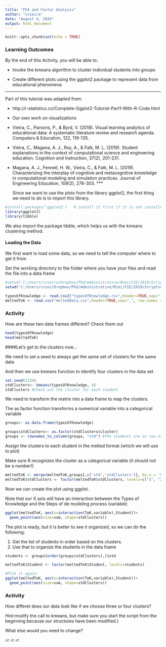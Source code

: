 ---
title: "PCA and Factor Analysis"
author: "cvieira"
date: "August 4, 2020"
output: html_document
---
  
  ```{r setup, include=FALSE}
knitr::opts_chunk$set(echo = TRUE)
```

### Learning Outcomes
By the end of this Activity, you will be able to:
  
  * Invoke the kmeans algorithm to cluster individual students into groups

* Create different plots using the ggplot2 package to represent data from educational phenomena

*** 
  Part of this tutorial was adapted from:
  
  * http://r-statistics.co/Complete-Ggplot2-Tutorial-Part1-With-R-Code.html 

* Our own work on visualizations
+ Vieira, C., Parsons, P., & Byrd, V. (2018). Visual learning analytics of educational data: A systematic literature review and research agenda. Computers & Education, 122, 119-135.
+ Vieira, C., Magana, A. J., Roy, A., & Falk, M. L. (2019). Student explanations in the context of computational science and engineering education. Cognition and Instruction, 37(2), 201-231.
+ Magana, A. J., Fennell, H. W., Vieira, C., & Falk, M. L. (2019). Characterizing the interplay of cognitive and metacognitive knowledge in computational modeling and simulation practices. Journal of Engineering Education, 108(2), 276-303.
***
  
  Since we want to use the plots from the library ggplot2, the first thing we need to do is to import this library. 

```{r}
#install.packages('ggplot2')   # install it first if it is not installed yet
library(ggplot2)
library(tibble)

```

We also import the package tibble, which helps us with the kmeans clustering method.

#### Loading the Data


We first want to load some data, so we need to tell the computer where to get it from

Set the working directory to the folder where you have your files and read the file into a data frame

```{r}
#setwd('C:/Users/cvieira/Dropbox/Phd/Administrative/Mimi/FIE/2019/ScriptsAndData/data/')
setwd('C:/Users/cviei/Dropbox/Phd/Administrative/Mimi/FIE/2019/ScriptsAndData/data/')

typesOfKnowledge <- read.csv2("typesOfKnowledge.csv",header=TRUE,sep=",", row.names = 1)
meltedToK <- read.csv("meltedData.csv",header=TRUE,sep=",", row.names = 1)

```

### Activity 
How are these two data frames different? Check them out
```{r}
head(typesOfKnowledge)
head(meltedToK)

```

####Let's get to the clusters now...

We need to set a seed to always get the same set of clusters for the same data

And then we use kmeans function to identify four clusters in the data set.

```{r}
set.seed(1234)
stdClusters<- kmeans(typesOfKnowledge, 4)
stdClusters #Check out the cluster for each student
```


We need to transform the matrix into a data frame to map the clusters.

The as.factor function transforms a numerical variable into a categorical variable

```{r}
groups<- as.data.frame(typesOfKnowledge)

groups$stdClusters<- as.factor(stdClusters$cluster)
groups <- rownames_to_column(groups, "std") #The students are as row names and we need to have them as column to merge them later
```


Assign the clusters to each student in the melted format (which we will use to plot)

Make sure R recognizes the cluster as a categorical variable (it should not be a number!)
```{r}
meltedToK <- merge(meltedToK,groups[,c('std','stdClusters')], by.x = 'Student', by.y = 'std')
meltedToK$stdClusters <- factor(meltedToK$stdClusters, levels=c("1", "2","3","4"))
```

Now we can create the plot using ggplot.

Note that our X axis will have an interaction between the Types of Knowledge and the Steps of de modeling process (variable)
```{r}
ggplot(meltedToK, aes(x=interaction(ToK,variable),Student))+
  geom_point(aes(size=sum, shape=stdClusters))
```

The plot is ready, but it is better to see it organized, so we can do the following:
  
  1.  Get the list of students in order based on the clusters.
2.  Use that to organize the students in the data frame
```{r}
students <- groups[order(groups$stdClusters),]$std

meltedToK$Student <- factor(meltedToK$Student, levels=students)

#Plot it again:
ggplot(meltedToK, aes(x=interaction(ToK,variable),Student))+
  geom_point(aes(size=sum, shape=stdClusters))
```
### Activity 
How differet does our data look like if we choose three or four clusters?
  
  Hint:modify the call to kmeans, but make sure you start the script from the beginning because our structures have been modified.)

What else would you need to change? 
  
  
  
  
  ```{r}

```{r}




```{r}

```{r}




```{r}

```{r}


